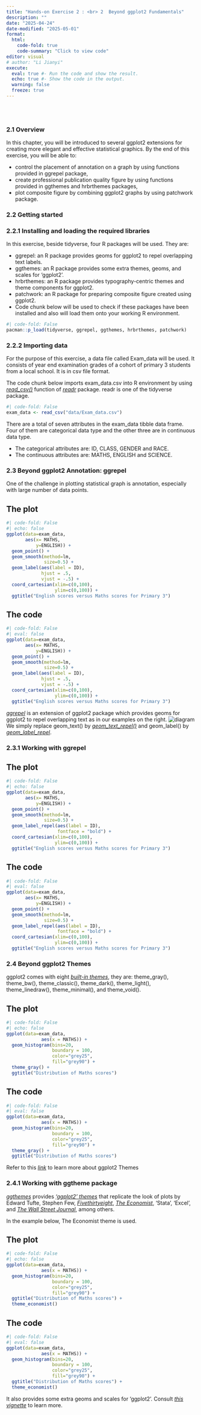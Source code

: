 ```yaml
---
title: "Hands-on Exercise 2 : <br> 2  Beyond ggplot2 Fundamentals"
description: ""
date: "2025-04-24"
date-modified: "2025-05-01"
format: 
  html:
    code-fold: true
    code-summary: "Click to view code"
editor: visual
# author: "Li Jianyi"
execute:
  eval: true #- Run the code and show the result.
  echo: true #- Show the code in the output.
  warning: false
  freeze: true
---
```


<br> <br>

### **2.1 Overview**

In this chapter, you will be introduced to several ggplot2 extensions for creating more elegant and effective statistical graphics. By the end of this exercise, you will be able to:

-   control the placement of annotation on a graph by using functions provided in ggrepel package,
-   create professional publication quality figure by using functions provided in ggthemes and hrbrthemes packages,
-   plot composite figure by combining ggplot2 graphs by using patchwork package.

### **2.2 Getting started**

### **2.2.1 Installing and loading the required libraries**

In this exercise, beside tidyverse, four R packages will be used. They are:

-   ggrepel: an R package provides geoms for ggplot2 to repel overlapping text labels.
-   ggthemes: an R package provides some extra themes, geoms, and scales for ‘ggplot2’.
-   hrbrthemes: an R package provides typography-centric themes and theme components for ggplot2.
-   patchwork: an R package for preparing composite figure created using ggplot2.
-   Code chunk below will be used to check if these packages have been installed and also will load them onto your working R environment.

```r
#| code-fold: False
pacman::p_load(tidyverse, ggrepel, ggthemes, hrbrthemes, patchwork)
```

### **2.2.2 Importing data**

For the purpose of this exercise, a data file called Exam_data will be used. It consists of year end examination grades of a cohort of primary 3 students from a local school. It is in csv file format.

The code chunk below imports exam_data.csv into R environment by using [[*read_csv()*]{.underline}](https://readr.tidyverse.org/reference/read_delim.html) function of [[*readr*]{.underline}](https://readr.tidyverse.org/) package. readr is one of the tidyverse package.

```r
#| code-fold: False
exam_data <- read_csv("data/Exam_data.csv")
```

There are a total of seven attributes in the exam_data tibble data frame. Four of them are categorical data type and the other three are in continuous data type.

-   The categorical attributes are: ID, CLASS, GENDER and RACE.
-   The continuous attributes are: MATHS, ENGLISH and SCIENCE.

### **2.3 Beyond ggplot2 Annotation: ggrepel**

One of the challenge in plotting statistical graph is annotation, especially with large number of data points.

::: panel-tabset
## The plot

```r
#| code-fold: False
#| echo: false
ggplot(data=exam_data, 
       aes(x= MATHS, 
           y=ENGLISH)) +
  geom_point() +
  geom_smooth(method=lm, 
              size=0.5) +  
  geom_label(aes(label = ID), 
             hjust = .5, 
             vjust = -.5) +
  coord_cartesian(xlim=c(0,100),
                  ylim=c(0,100)) +
  ggtitle("English scores versus Maths scores for Primary 3")
```

## The code

```r
#| code-fold: False
#| eval: false
ggplot(data=exam_data, 
       aes(x= MATHS, 
           y=ENGLISH)) +
  geom_point() +
  geom_smooth(method=lm, 
              size=0.5) +  
  geom_label(aes(label = ID), 
             hjust = .5, 
             vjust = -.5) +
  coord_cartesian(xlim=c(0,100),
                  ylim=c(0,100)) +
  ggtitle("English scores versus Maths scores for Primary 3")
```
:::

[*ggrepel*](https://ggrepel.slowkow.com/) is an extension of ggplot2 package which provides geoms for ggplot2 to repel overlapping text as in our examples on the right. ![diagram](1.png) We simply replace geom_text() by [*geom_text_repel()*](https://ggrepel.slowkow.com/reference/geom_text_repel.html) and geom_label() by [*geom_label_repel*](https://ggrepel.slowkow.com/reference/geom_text_repel.html).

### **2.3.1 Working with ggrepel**

::: panel-tabset
## The plot

```r
#| code-fold: False
#| echo: false
ggplot(data=exam_data, 
       aes(x= MATHS, 
           y=ENGLISH)) +
  geom_point() +
  geom_smooth(method=lm, 
              size=0.5) +  
  geom_label_repel(aes(label = ID), 
                   fontface = "bold") +
  coord_cartesian(xlim=c(0,100),
                  ylim=c(0,100)) +
  ggtitle("English scores versus Maths scores for Primary 3")
```

## The code

```r
#| code-fold: False
#| eval: false
ggplot(data=exam_data, 
       aes(x= MATHS, 
           y=ENGLISH)) +
  geom_point() +
  geom_smooth(method=lm, 
              size=0.5) +  
  geom_label_repel(aes(label = ID), 
                   fontface = "bold") +
  coord_cartesian(xlim=c(0,100),
                  ylim=c(0,100)) +
  ggtitle("English scores versus Maths scores for Primary 3")
```
:::

### **2.4 Beyond ggplot2 Themes**

ggplot2 comes with eight [*built-in themes*](https://ggplot2.tidyverse.org/reference/ggtheme.html), they are: theme_gray(), theme_bw(), theme_classic(), theme_dark(), theme_light(), theme_linedraw(), theme_minimal(), and theme_void().

::: panel-tabset
## The plot

```r
#| code-fold: False
#| echo: false
ggplot(data=exam_data, 
             aes(x = MATHS)) +
  geom_histogram(bins=20, 
                 boundary = 100,
                 color="grey25", 
                 fill="grey90") +
  theme_gray() +
  ggtitle("Distribution of Maths scores") 
```

## The code

```r
#| code-fold: False
#| eval: false
ggplot(data=exam_data, 
             aes(x = MATHS)) +
  geom_histogram(bins=20, 
                 boundary = 100,
                 color="grey25", 
                 fill="grey90") +
  theme_gray() +
  ggtitle("Distribution of Maths scores") 
```
:::

Refer to this [*link*](https://ggplot2.tidyverse.org/reference/index.html#themes) to learn more about ggplot2 Themes

### **2.4.1 Working with ggtheme package**

[*ggthemes*](https://cran.r-project.org/web/packages/ggthemes/index.html) provides [*‘ggplot2’ themes*](https://yutannihilation.github.io/allYourFigureAreBelongToUs/ggthemes/) that replicate the look of plots by Edward Tufte, Stephen Few, [*Fivethirtyeight*](https://abcnews.go.com/politics), [*The Economist*](https://www.economist.com/topics/graphic-detail), ‘Stata’, ‘Excel’, and [*The Wall Street Journal*](https://www.pinterest.com/wsjgraphics/wsj-graphics/), among others.

In the example below, The Economist theme is used.

::: panel-tabset
## The plot

```r
#| code-fold: False
#| echo: false
ggplot(data=exam_data, 
             aes(x = MATHS)) +
  geom_histogram(bins=20, 
                 boundary = 100,
                 color="grey25", 
                 fill="grey90") +
  ggtitle("Distribution of Maths scores") +
  theme_economist()
```

## The code

```r
#| code-fold: False
#| eval: false
ggplot(data=exam_data, 
             aes(x = MATHS)) +
  geom_histogram(bins=20, 
                 boundary = 100,
                 color="grey25", 
                 fill="grey90") +
  ggtitle("Distribution of Maths scores") +
  theme_economist()
```
:::

It also provides some extra geoms and scales for ‘ggplot2’. Consult [*this vignette*](https://yutannihilation.github.io/allYourFigureAreBelongToUs/ggthemes/) to learn more.
